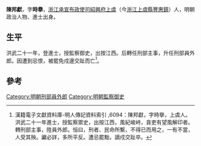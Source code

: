 {{Otheruses|other=名为陈邦献的其他人物|陈邦献}}

'''陳邦獻'''，字'''時擧'''，[[浙江承宣布政使司|浙江承宣布政使司]][[紹興府|紹興府]][[上虞|上虞]]（今[[浙江|浙江]][[上虞縣|上虞縣]][[豐惠鎮|豐惠鎮]]）人，明朝政治人物、進士出身。

== 生平 ==
洪武二十一年，登進士，授監察御史，出按江西。后轉任刑部主事，升任刑部員外郎。因遭到忌恨，被罷免戍邊交趾而亡<ref>漢籍電子文獻資料庫-明人傳記資料索引 ,6094：陳邦獻，字時擧，上虞人。洪武二十一年進士，授監察禦史，出按江西，風紀峻峙，貪吏有望風解印者。轉刑部主事，陞員外郎。恒曰，刑者、民命所繫，不得已而用之，一有不當，人受其殃。讞必詳，多所平反。遭忌罷黜，謫戍交趾卒。	</ref>。

==參考==
{{reflist}}

{{洪武二十一年戊辰科殿試金榜}}

{{Authority control}}

{{DEFAULTSORT:}}
[[Category:明朝刑部員外郎|Category:明朝刑部員外郎]]
[[Category:明朝監察御史|Category:明朝監察御史]]


{{明朝人物小作品}}